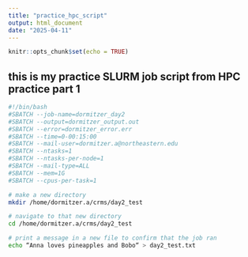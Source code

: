 ```yaml
---
title: "practice_hpc_script"
output: html_document
date: "2025-04-11"
---
```


```r
knitr::opts_chunk$set(echo = TRUE)
```

## this is my practice SLURM job script from HPC practice part 1
```bash
#!/bin/bash
#SBATCH --job-name=dormitzer_day2 
#SBATCH --output=dormitzer_output.out 
#SBATCH --error=dormitzer_error.err 
#SBATCH --time=0-00:15:00 
#SBATCH --mail-user=dormitzer.a@northeastern.edu 
#SBATCH --ntasks=1 
#SBATCH --ntasks-per-node=1 
#SBATCH --mail-type=ALL
#SBATCH --mem=1G 
#SBATCH --cpus-per-task=1 

# make a new directory
mkdir /home/dormitzer.a/crms/day2_test

# navigate to that new directory
cd /home/dormitzer.a/crms/day2_test

# print a message in a new file to confirm that the job ran
echo “Anna loves pineapples and Bobo“ > day2_test.txt
```

